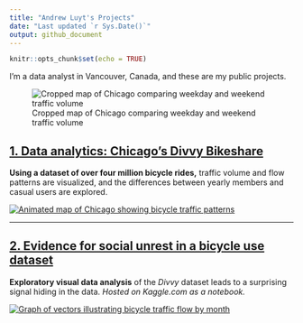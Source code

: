 ```yaml
---
title: "Andrew Luyt's Projects"
date: "Last updated `r Sys.Date()`"
output: github_document
---
```


```r
knitr::opts_chunk$set(echo = TRUE)
```

I'm a data analyst in Vancouver, Canada, and these are my public projects. 

![Cropped map of Chicago comparing weekday and weekend traffic volume](./img/chicago-crop-banner.png)

## [1. Data analytics: Chicago's Divvy Bikeshare](https://andrewluyt.github.io/divvy-bikeshare/)
**Using a dataset of over four million bicycle rides,** traffic volume and flow patterns are visualized, and the differences between yearly members and casual users are explored.

[![Animated map of Chicago showing bicycle traffic patterns](https://andrewluyt.github.io/divvy-bikeshare/analysis-report_files/figure-gfm/all%20traffic%20flow%20mapped%20fine%20detail%20zoomed-1.gif)](https://andrewluyt.github.io/divvy-bikeshare/)

----

## [2. Evidence for social unrest in a bicycle use dataset](https://www.kaggle.com/andyinverted/evidence-for-social-unrest-in-bicycle-usage-data)
**Exploratory visual data analysis** of the *Divvy* dataset leads to a surprising signal hiding in the data. *Hosted on Kaggle.com as a notebook.*

[![Graph of vectors illustrating bicycle traffic flow by month](./img/unrest.png)](https://www.kaggle.com/andyinverted/evidence-for-social-unrest-in-bicycle-usage-data)

